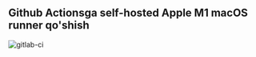 
## Github Actionsga self-hosted Apple M1 macOS runner qo'shish

![gitlab-ci](https://raw.githubusercontent.com/devops-journey-uz/assets/main/images/tutorials/ci-cd/m1-runner/banner.png)